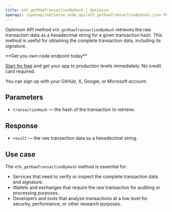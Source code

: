 ---
title: eth_getRawTransactionByHash | Optimism
openapi: /openapi/optimism_node_api/eth_getRawTransactionByHash.json POST /efb0a5eccd2caa5135eb54eba6f7f300
---

Optimism API method `eth_getRawTransactionByHash` retrieves the raw transaction data as a hexadecimal string for a given transaction hash. This method is useful for obtaining the complete transaction data, including its signature.

<Check>
**Get you own node endpoint today**

[Start for free](https://console.chainstack.com/) and get your app to production levels immediately. No credit card required.

You can sign up with your GitHub, X, Google, or Microsoft account.
</Check>


## Parameters

* `transactionHash` — the hash of the transaction to retrieve.

## Response

* `result` — the raw transaction data as a hexadecimal string.

## Use case

The `eth_getRawTransactionByHash` method is essential for:

* Services that need to verify or inspect the complete transaction data and signature.
* Wallets and exchanges that require the raw transaction for auditing or processing purposes.
* Developers and tools that analyze transactions at a low level for security, performance, or other research purposes.
